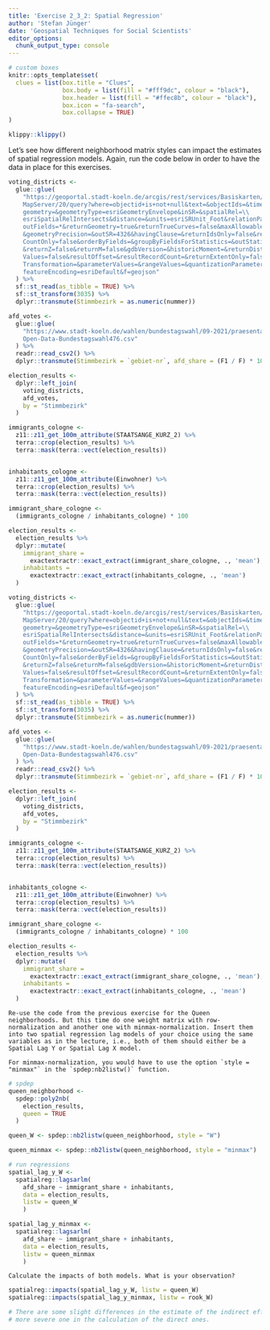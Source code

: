 ```yaml
---
title: 'Exercise 2_3_2: Spatial Regression'
author: 'Stefan Jünger'
date: 'Geospatial Techniques for Social Scientists'
editor_options: 
  chunk_output_type: console
---
```


```r
# custom boxes
knitr::opts_template$set(
  clues = list(box.title = "Clues",
               box.body = list(fill = "#fff9dc", colour = "black"),
               box.header = list(fill = "#ffec8b", colour = "black"),
               box.icon = "fa-search",
               box.collapse = TRUE)
)
```

```r
klippy::klippy()
```

Let's see how different neighborhood matrix styles can impact the estimates of spatial regression models. Again, run the code below in order to have the data in place for this exercises.

```r
voting_districts <-
  glue::glue(
    "https://geoportal.stadt-koeln.de/arcgis/rest/services/Basiskarten/kgg/\\
    MapServer/20/query?where=objectid+is+not+null&text=&objectIds=&time=&\\
    geometry=&geometryType=esriGeometryEnvelope&inSR=&spatialRel=\\
    esriSpatialRelIntersects&distance=&units=esriSRUnit_Foot&relationParam=&\\
    outFields=*&returnGeometry=true&returnTrueCurves=false&maxAllowableOffset=\\
    &geometryPrecision=&outSR=4326&havingClause=&returnIdsOnly=false&return\\
    CountOnly=false&orderByFields=&groupByFieldsForStatistics=&outStatistics=\\
    &returnZ=false&returnM=false&gdbVersion=&historicMoment=&returnDistinct\\
    Values=false&resultOffset=&resultRecordCount=&returnExtentOnly=false&datum\\
    Transformation=&parameterValues=&rangeValues=&quantizationParameters=&\\
    featureEncoding=esriDefault&f=geojson"
  ) %>% 
  sf::st_read(as_tibble = TRUE) %>%
  sf::st_transform(3035) %>% 
  dplyr::transmute(Stimmbezirk = as.numeric(nummer))

afd_votes <-
  glue::glue(
    "https://www.stadt-koeln.de/wahlen/bundestagswahl/09-2021/praesentation/\\
    Open-Data-Bundestagswahl476.csv"
  ) %>% 
  readr::read_csv2() %>%
  dplyr::transmute(Stimmbezirk = `gebiet-nr`, afd_share = (F1 / F) * 100)

election_results <-
  dplyr::left_join(
    voting_districts,
    afd_votes,
    by = "Stimmbezirk"
  )

immigrants_cologne <-
  z11::z11_get_100m_attribute(STAATSANGE_KURZ_2) %>%
  terra::crop(election_results) %>%
  terra::mask(terra::vect(election_results))


inhabitants_cologne <-
  z11::z11_get_100m_attribute(Einwohner) %>%
  terra::crop(election_results) %>%
  terra::mask(terra::vect(election_results))

immigrant_share_cologne <-
  (immigrants_cologne / inhabitants_cologne) * 100

election_results <-
  election_results %>%
  dplyr::mutate(
    immigrant_share = 
      exactextractr::exact_extract(immigrant_share_cologne, ., 'mean'),
    inhabitants = 
      exactextractr::exact_extract(inhabitants_cologne, ., 'mean')
  )
```

```r
voting_districts <-
  glue::glue(
    "https://geoportal.stadt-koeln.de/arcgis/rest/services/Basiskarten/kgg/\\
    MapServer/20/query?where=objectid+is+not+null&text=&objectIds=&time=&\\
    geometry=&geometryType=esriGeometryEnvelope&inSR=&spatialRel=\\
    esriSpatialRelIntersects&distance=&units=esriSRUnit_Foot&relationParam=&\\
    outFields=*&returnGeometry=true&returnTrueCurves=false&maxAllowableOffset=\\
    &geometryPrecision=&outSR=4326&havingClause=&returnIdsOnly=false&return\\
    CountOnly=false&orderByFields=&groupByFieldsForStatistics=&outStatistics=\\
    &returnZ=false&returnM=false&gdbVersion=&historicMoment=&returnDistinct\\
    Values=false&resultOffset=&resultRecordCount=&returnExtentOnly=false&datum\\
    Transformation=&parameterValues=&rangeValues=&quantizationParameters=&\\
    featureEncoding=esriDefault&f=geojson"
  ) %>% 
  sf::st_read(as_tibble = TRUE) %>%
  sf::st_transform(3035) %>% 
  dplyr::transmute(Stimmbezirk = as.numeric(nummer))

afd_votes <-
  glue::glue(
    "https://www.stadt-koeln.de/wahlen/bundestagswahl/09-2021/praesentation/\\
    Open-Data-Bundestagswahl476.csv"
  ) %>% 
  readr::read_csv2() %>%
  dplyr::transmute(Stimmbezirk = `gebiet-nr`, afd_share = (F1 / F) * 100)

election_results <-
  dplyr::left_join(
    voting_districts,
    afd_votes,
    by = "Stimmbezirk"
  )

immigrants_cologne <-
  z11::z11_get_100m_attribute(STAATSANGE_KURZ_2) %>%
  terra::crop(election_results) %>%
  terra::mask(terra::vect(election_results))


inhabitants_cologne <-
  z11::z11_get_100m_attribute(Einwohner) %>%
  terra::crop(election_results) %>%
  terra::mask(terra::vect(election_results))

immigrant_share_cologne <-
  (immigrants_cologne / inhabitants_cologne) * 100

election_results <-
  election_results %>%
  dplyr::mutate(
    immigrant_share = 
      exactextractr::exact_extract(immigrant_share_cologne, ., 'mean'),
    inhabitants = 
      exactextractr::exact_extract(inhabitants_cologne, ., 'mean')
  )
```

```block
Re-use the code from the previous exercise for the Queen neighborhoods. But this time do one weight matrix with row-normalization and another one with minmax-normalization. Insert them into two spatial regression lag models of your choice using the same variables as in the lecture, i.e., both of them should either be a Spatial Lag Y or Spatial Lag X model.
```

```block
For minmax-normalization, you would have to use the option `style = "minmax"` in the `spdep:nb2listw()` function.
```

```r
# spdep
queen_neighborhood <-
  spdep::poly2nb(
    election_results,
    queen = TRUE
  )

queen_W <- spdep::nb2listw(queen_neighborhood, style = "W")

queen_minmax <- spdep::nb2listw(queen_neighborhood, style = "minmax")

# run regressions
spatial_lag_y_W <-
  spatialreg::lagsarlm(
    afd_share ~ immigrant_share + inhabitants,
    data = election_results,
    listw = queen_W
    )

spatial_lag_y_minmax <-
  spatialreg::lagsarlm(
    afd_share ~ immigrant_share + inhabitants,
    data = election_results,
    listw = queen_minmax
    )
```

```block
Calculate the impacts of both models. What is your observation?
```

```r
spatialreg::impacts(spatial_lag_y_W, listw = queen_W)
spatialreg::impacts(spatial_lag_y_minmax, listw = rook_W)

# There are some slight differences in the estimate of the indirect effects but
# more severe one in the calculation of the direct ones.
```